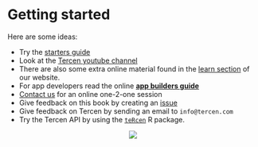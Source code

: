 # Getting started {#getting-started}
Here are some ideas:

* Try the [starters guide](https://tercen.github.io/starters-guide2/)
* Look at the [Tercen youtube channel](https://www.youtube.com/channel/UCNM03GeEXQlz9kO-yhtLtfA)
* There are also some extra online material found in the [learn section](https://learn.tercen.com) of our website.
* For app developers read the online [__app builders guide__](https://tercen.github.io/appbuilders-guide/)
* [Contact us](mailto:info@tercen.com) for an online one-2-one session
* Give feedback on this book by creating an [issue](https://github.com/tercen/tercen-book/issues)
* Give feedback on Tercen by sending an email to `info@tercen.com`
* Try the Tercen API by using the [`teRcen`](https://github.com/tercen/tercen) R package.

<center>![](images/stairs.png)</center>
